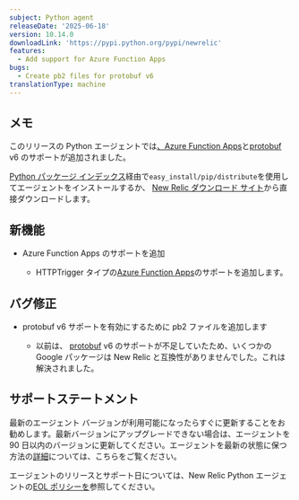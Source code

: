 ```yaml
---
subject: Python agent
releaseDate: '2025-06-18'
version: 10.14.0
downloadLink: 'https://pypi.python.org/pypi/newrelic'
features:
  - Add support for Azure Function Apps
bugs:
  - Create pb2 files for protobuf v6
translationType: machine
---
```


## メモ

このリリースの Python エージェントでは[、Azure Function Apps](https://pypi.org/project/azure-functions)と[protobuf](https://pypi.org/project/protobuf) v6 のサポートが追加されました。

[Python パッケージ インデックス](https://pypi.python.org/pypi/newrelic)経由で`easy_install/pip/distribute`を使用してエージェントをインストールするか、 [New Relic ダウンロード サイト](https://download.newrelic.com/python_agent/release)から直接ダウンロードします。

## 新機能

* Azure Function Apps のサポートを追加

  * HTTPTrigger タイプの[Azure Function Apps](https://pypi.org/project/azure-functions)のサポートを追加します。

## バグ修正

* protobuf v6 サポートを有効にするために pb2 ファイルを追加します

  * 以前は、 [protobuf](https://pypi.org/project/protobuf) v6 のサポートが不足していたため、いくつかの Google パッケージは New Relic と互換性がありませんでした。これは解決されました。

## サポートステートメント

最新のエージェント バージョンが利用可能になったらすぐに更新することをお勧めします。最新バージョンにアップグレードできない場合は、エージェントを 90 日以内のバージョンに更新してください。エージェントを最新の状態に保つ方法の[詳細](/docs/new-relic-solutions/new-relic-one/install-configure/update-new-relic-agent/)については、こちらをご覧ください。

エージェントのリリースとサポート日については、New Relic Python エージェントの[EOL ポリシーを](/docs/apm/agents/python-agent/getting-started/python-agent-eol-policy/)参照してください。